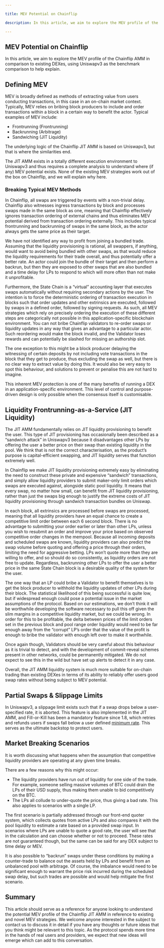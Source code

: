 ```yaml
---

title: MEV Potential on Chainflip

description: In this article, we aim to explore the MEV profile of the Chainflip AMM in comparison to existing DEXes, using Uniswapv3 as the benchmark comparison to help explain.

---
```


## MEV Potential on Chainflip

In this article, we aim to explore the MEV profile of the Chainflip AMM in comparison to existing DEXes, using Uniswapv3 as the benchmark comparison to help explain.

## Defining MEV

MEV is broadly defined as methods of extracting value from users conducting transactions, in this case in an on-chain market context. Typically, MEV relies on bribing block producers to include and order transactions within a block in a certain way to benefit the actor. Typical examples of MEV include:

- Frontrunning (Frontrunning)
- Backrunning (Arbitrage)
- Sandwiching (JIT Liquidity)

The underlying logic of the Chainflip JIT AMM is based on Uniswapv3, but that is where the similarities end.

The JIT AMM exists in a totally different execution environment to Uniswapv3 and thus requires a complete analysis to understand where (if any) MEV potential exists. None of the existing MEV strategies work out of the box on Chainflip, and we will explain why here.

### Breaking Typical MEV Methods

In Chainflip, all swaps are triggered by events with a non-trivial delay. Chainflip also witnesses ingress transactions by block and processes swaps made in the same block as one, meaning that Chainflip effectively ignores transaction ordering of external chains and thus eliminates MEV potential derived from transaction ordering externally. This includes typical frontrunning and backrunning of swaps in the same block, as the actor always gets the same price as their target.&#x20;

We have not identified any way to profit from joining a bundled trade. Assuming that the liquidity provisioning is rational, all swappers, if anything, would want to avoid being bundled with other swaps, as that would reduce the liquidity requirements for their trade overall, and thus potentially offer a better rate. An actor could join the bundle of their target and then perform a backrun, but then they are exposed to other swaps that are also bundled and a time delay for LPs to respond to which will more often than not make it unprofitable.

Furthermore, the State Chain is a “virtual” accounting layer that executes swaps automatically without requiring secondary actions by the user. The intention is to force the deterministic ordering of transaction execution in blocks such that order updates and other extrinsics are executed, followed by swaps in a defined order, followed by signing requests. As such, all MEV strategies which rely on precisely ordering the execution of these different steps are categorically not possible in this application-specific blockchain environment. You can not bribe Chainflip validators to re-order swaps or liquidity updates in any way that gives an advantage to a particular actor. Such reordering would make the block invalid, and the Validator loses rewards and can potentially be slashed for missing an authorship slot.

The one exception to this might be a block producer delaying the witnessing of certain deposits by not including vote transactions in the block that they get to produce, thus excluding the swap as well, but there is no clear way to extract value by doing this. It would also be very easy to spot this behaviour, and solutions to prevent or penalise this are not hard to imagine.

This inherent MEV protection is one of the many benefits of running a DEX in an application-specific environment. This level of control and purpose-driven design is only possible when the consensus itself is customisable.

## Liquidity Frontrunning-as-a-Service (JIT Liquidity)

The JIT AMM fundamentally relies on JIT liquidity provisioning to benefit the user. This type of JIT provisioning has occasionally been described as a “sandwich attack” in Uniswapv3 because it disadvantages other LPs by offering the user a better price on their swap than existing liquidity in the pool. We think that is not the correct characterisation, as the product’s purpose is capital-efficient swapping, and JIT liquidity serves that function extremely well.&#x20;

In Chainflip we make JIT liquidity provisioning extremely easy by eliminating the need to construct these private and expensive “sandwich” transactions, and simply allow liquidity providers to submit maker-only limit orders which swaps are executed against, alongside static pool liquidity. It means that every swap, no matter how small, can benefit from JIT liquidity provisioning, rather than just the swaps big enough to justify the extreme costs of JIT liquidity provisioning through sandwich transaction bundles on Uniswap.

In each block, all extrinsics are processed before swaps are processed, meaning that all liquidity providers have an equal chance to create a competitive limit order between each 6 second block. There is no advantage to submitting your order earlier or later than other LPs, unless you wish to resubmit an order and improve your price based on observed competitive order changes in the mempool. Because all incoming deposits and scheduled swaps are known, liquidity providers can also predict the swap volume before quoting and offering a price through their orders, limiting the need for aggressive betting. LPs won’t quote more than they are willing to offer, and so should do so consistently, as liquidity orders are not free to update. Regardless, backrunning other LPs to offer the user a better price in the same State Chain block is a desirable quality of the system for the user.

The one way that an LP could bribe a Validator to benefit themselves is to get the block producer to withhold the liquidity updates of other LPs during their block. The statistical likelihood of this being successful is quite low, but if widespread enough could pose a potential issue in the market assumptions of the protocol. Based on our estimations, we don’t think it will be worthwhile developing the software necessary to pull this off given the slim margins in a competitive liquidity market, but we could be wrong. In order for this to be profitable, the delta between prices of the limit orders set in the previous block and pool range order liquidity would need to be far enough away from the “corrupt” LP’s order that the value of the profit is enough to bribe the validator with enough left over to make it worthwhile.&#x20;

Once again though, Validators should be very careful about this behaviour as it is trivial to detect, and with the development of commit-reveal schemes present in other networks, could be permanently mitigated. We do not expect to see this in the wild but have set up alerts to detect it in any case.

Overall, the JIT AMM liquidity system is much more suitable for on-chain trading than existing DEXes in terms of its ability to reliably offer users good swap rates without being subject to MEV potential.

## Partial Swaps & Slippage Limits

In Uniswapv3, a slippage limit exists such that if a swap drops below a user-specified rate, it is aborted. This feature is also implemented in the JIT AMM, and Fill-or-Kill has been a mandatory feature since 1.8, which retries and refunds users if swaps fall below a user defined [minimum rate](/protocol/swapping-basics#minimum-accepted-price-slippage-protection). This serves as the ultimate backstop to protect users.

## Market Breaking Scenarios

It is worth discussing what happens when the assumption that competitive liquidity providers are operating at any given time breaks.

There are a few reasons why this might occur:

- The liquidity providers have run out of liquidity for one side of the trade. For example, someone selling massive volumes of BTC could drain the LPs of their USD supply, thus making them unable to bid competitively on the BTC.
- The LPs all collude to under-quote the price, thus giving a bad rate. This also applies to scenarios with a single LP.

The first scenario is partially addressed through our front-end quoter system, which collects quotes from active LPs and also compares it with the pool liquidity to estimate a rate based on a provided swap input. In scenarios where LPs are unable to quote a good rate, the user will see that in the calculation and can choose whether or not to proceed. These rates are not guaranteed though, but the same can be said for any DEX subject to time delay or MEV.

It is also possible to “backrun” swaps under these conditions by making a counter-trade to balance out the assets held by LPs and benefit from an unbalanced pool with arbitrage. Of course, the imbalance would need to be significant enough to warrant the price risk incurred during the scheduled swap delay, but such trades are possible and would help mitigate the first scenario.

## Summary

This article should serve as a reference for anyone looking to understand the potential MEV profile of the Chainflip JIT AMM in reference to existing and novel MEV strategies. We welcome anyone interested in the subject to contact us to discuss it in detail if you have any thoughts or future ideas that you think might be relevant to this topic. As the protocol spends more time in the hands of real users and providers, we expect that new ideas will emerge which can add to this conversation.

